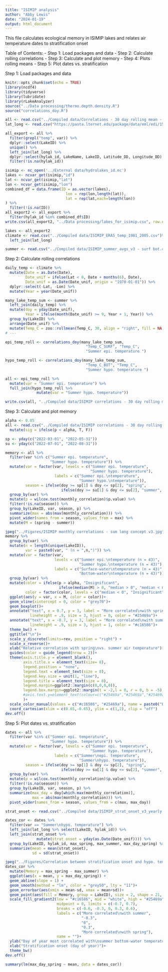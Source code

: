 ```yaml
---
title: "ISIMIP analysis"
author: "Abby Lewis"
date: "2024-01-19"
output: html_document
---
```


This file calculates ecological memory in ISIMIP lakes and relates air temperature dates to stratification onset

Table of Contents:
- Step 1: Load packages and data
- Step 2: Calculate rolling correlations
- Step 3: Calculate and plot memory
- Step 4: Plots rolling means
- Step 5: Plot dates vs. stratification


Step 1: Load packages and data

```r
knitr::opts_chunk$set(echo = TRUE)
library(ncdf4)
library(tidyverse)
library(lubridate)
library(rLakeAnalyzer)
source("../Data processing/thermo.depth.density.R")
source("correlations_doy.R")

all <- read.csv("../Compiled data/Correlations - 30 day rolling mean - surf bot.csv")
lat_long <- read.csv("https://pasta.lternet.edu/package/data/eml/edi/1530/1/fadd3eaa25b5fdd1fc4efba70e660579")

all_export <- all %>%
  filter(grepl("temp", var)) %>%
  dplyr::select(LakeID) %>%
  unique() %>%
  left_join(lat_long) %>%
  dplyr::select(hylak_id, LakeName, LakeID, Latitude_DD, Longitude_DD) %>%
  filter(!is.na(hylak_id))

isimip <- nc_open('../External data/hydrolakes_id.nc') 
lakes <- ncvar_get(isimip,"id")
lat <- ncvar_get(isimip,"lat")
lon <- ncvar_get(isimip,"lon")
combined_df = data.frame(ID = as.vector(lakes),
                           lon = rep(lon,length(lat)),
                           lat = rep(lat,each=length(lon))
) %>%
  filter(!is.na(ID))
all_export2 <- all_export %>% 
  filter(hylak_id %in% combined_df$ID)
write.csv(all_export2, "../Data processing/lakes_for_isimip.csv", row.names = F)

lakes <- all_export2
climate <- read.csv("../Compiled data/ISIMIP_ERA5_temp_1981_2005.csv")%>%
  left_join(lat_long)

summer <- read.csv("../Compiled data/ISIMIP_summer_avgs_v3 - surf bot.csv")
```

Step 2: Calculate rolling correlations

```r
daily_temp <- climate %>%
  mutate(Date = as.Date(Date),
         Date_unif = ifelse(Lat < 0, Date + months(6), Date),
         Date_unif = as.Date(Date_unif, origin = "1970-01-01")) %>%
  dplyr::select(-Lat, -Lon) %>%
  mutate(Year = year(Date_unif))

many_lake_temp_sum <- summer %>%
  left_join(daily_temp) %>%
  mutate(doy = yday(Date_unif),
         Year = ifelse(month(Date_unif) >= 9, Year + 1, Year)) %>%
  group_by(LakeID) %>%
  arrange(Date_unif) %>%
  mutate(Temp_C = zoo::rollmean(Temp_C, 30, align = "right", fill = NA))
# ---

epi_temp_roll <- correlations_doy(many_lake_temp_sum, 
                                    "Temp_C_SURF", "Temp_C", 
                                    "Summer epi. temperature ")

hypo_temp_roll <- correlations_doy(many_lake_temp_sum, 
                                    "Temp_C_BOT", "Temp_C", 
                                    "Summer hypo. temperature ")

all <- epi_temp_roll %>%
  mutate(var = "Summer epi. temperature") %>%
  full_join(hypo_temp_roll %>%
              mutate(var = "Summer hypo. temperature")) 

write.csv(all, "../Compiled data/ISIMIP correlations - 30 day rolling mean v3.csv", row.names = F)
```

Step 3: Calculate and plot memory

```r
alpha <- 0.05
all <- read.csv("../Compiled data/ISIMIP correlations - 30 day rolling mean v3.csv") %>%
  mutate(sig = ifelse(p < alpha, T, F))

sp <- yday(c("2022-03-01", "2022-05-31"))
su <- yday(c("2022-07-01", "2022-08-31"))

memory <- all %>% 
  filter(var %in% c("Summer epi. temperature",
                    "Summer hypo. temperature")) %>%
  mutate(var = factor(var, levels = c("Summer epi. temperature",
                                      "Summer hypo. temperature"),
                      labels = c("Summer epi.\ntemperature",
                                 "Summer hypo.\ntemperature")),
         season = ifelse(doy >= sp[1] & doy <= sp[2], "spring", 
                         ifelse(doy >= su[1] & doy <= su[2], "summer", NA))) %>%
  group_by(var) %>%
  mutate(p = wilcox.test(monthly_correlation)$p.value) %>%
  filter(!is.na(season)) %>%
  group_by(LakeID, var, season, p) %>%
  summarize(max = abs(max(monthly_correlation))) %>%
  pivot_wider(names_from = season, values_from = max) %>%
  mutate(M = (spring - summer)) 

jpeg("../Figures/ISIMIP monthly correlations - sum long concept v3.jpg", width = 3.5, height = 2, res = 600, units = "in")
memory %>%
  group_by(var) %>% 
  mutate(n = length(unique(LakeID)),
         var = paste0(var, " (n = ",n,")")) %>%
  mutate(var = factor(var, 
                      levels = c("Summer epi.\ntemperature (n = 43)",
                                 "Summer hypo.\ntemperature (n = 43)"),
                      labels = c("Surface-water\ntemperature (n = 43)",
                                 "Bottom-water\ntemperature (n = 43)")))%>%
  group_by(var) %>%
  mutate(color = ifelse(p > alpha, "Insignificant", 
                        ifelse(median(M) > 0, "median > 0", "median < 0")),
         color = factor(color, levels = c("median < 0", "Insignificant", "median > 0"))) %>%
  ggplot(aes(y = var, x = M, color = color))+
  geom_vline(xintercept = 0, color = "grey70")+
  geom_boxplot()+
  annotate("text", x = 0.7, y = 3, label = "More correlated\nwith spring", 
           lineheight = .9, size = 3, hjust = 0, color = "#25469a")+
  annotate("text", x = -0.7, y = 3, label = "More correlated\nwith summer", 
           lineheight = .9, size = 3, hjust = 1, color = "#c16586")+
  theme_bw() +
  ggtitle("\n")+
  scale_y_discrete(limits=rev, position = "right") +
  scale_x_reverse()+
  xlab("Relative correlation with spring\nvs. summer air temperature")+
  guides(color = guide_legend(nrow = 2))+
  theme(axis.title.y = element_blank(),
        axis.title.x = element_text(size= 8),
        legend.position = "none",
        legend.text = element_text(size = 8),
        legend.key.size = unit(1, "line"),
        legend.title = element_text(size = 8),
        legend.margin=ggplot2::margin(c(0,0,0,0)),
        legend.box.margin=ggplot2::margin(t = -2,l = 0, r = 0, b = -5),
        #axis.text.y=element_text(colour=c("#25469a","#25469a","#25469a","#c16586"))
        )+
  scale_color_manual(values = c("#c16586", "#25469a"), name = paste0("Boxplot color\n(p < ", alpha, ")"))+
  coord_cartesian(xlim = c(0.65,-0.65), ylim = c(1,2), clip = "off")
dev.off()
```

Step 5: Plot dates vs. stratification

```r
dates <- all %>% 
  filter(var %in% c("Summer epi. temperature",
                    "Summer hypo. temperature")) %>%
  mutate(var = factor(var, levels = c("Summer epi. temperature",
                                      "Summer hypo. temperature"),
                      labels = c("Summer\nepi. temperature",
                                 "Summer\nhypo. temperature")),
         season = ifelse(doy >= sp[1] & doy <= sp[2], "spring", 
                         ifelse(doy >= su[1] & doy <= su[2], "summer", NA))) %>%
  group_by(var) %>%
  mutate(p = wilcox.test(monthly_correlation)$p.value) %>%
  filter(!is.na(season)) %>%
  group_by(LakeID, var, season, p) %>%
  summarize(max_day = doy[which.max(monthly_correlation)],
            max = abs(max(monthly_correlation))) %>%
  pivot_wider(names_from = season, values_from = c(max, max_day)) 

strat_onset <- read.csv("../Compiled data/ISIMIP_strat_onset_v3_yearly.csv")

dates_cor <- dates %>%
  filter(var == "Summer\nhypo. temperature") %>%
  left_join(lat_long %>% select(LakeID, hylak_id)) %>%
  left_join(strat_onset %>%
              mutate(strat_onset = yday(as.Date(Date_unif)))) %>%
  group_by(LakeID, hylak_id, max_spring, max_summer, max_day_spring) %>%
  summarize(mean = mean(strat_onset),
            sd = sd(strat_onset))

jpeg("../Figures/Correlation between stratification onset and hypo. temp.jpg", width = 5.5, height = 4, res = 300, units = "in")
dates_cor %>%
  mutate(Memory = max_spring - max_summer) %>%
  ggplot(aes(x = mean, y = max_day_spring)) +
  geom_abline(slope = 1) +
  geom_smooth(method = "lm", color = "grey50", lty = "11")+
  geom_errorbar(aes(xmin = mean-sd, xmax = mean+sd))+
  geom_point(aes(fill = Memory, group = LakeID), size = 2, shape = 21, color = "black") +
  scale_fill_gradient2(low = "#c16586", mid = "white", high = "#25469a", 
                       midpoint = 0, limits = c(-0.7, 0.7), 
                       breaks = c(-0.6, -0.3, 0, 0.3, 0.6),
                       labels = c("More correlated\nwith summer",
                                  "-0.3",
                                  "0",
                                  "0.3",
                                  "More correlated\nwith spring"),
                       name = "")+
  ylab("Day of year most correlated with\nsummer bottom-water temperature") +
  xlab("Stratification onset (day of year)")+
  theme_bw()
dev.off()

summary(lm(max_day_spring ~ mean, data = dates_cor))
```

